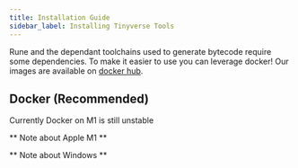 ```yaml
---
title: Installation Guide
sidebar_label: Installing Tinyverse Tools
---
```


Rune and the dependant toolchains used to generate bytecode require some dependencies. To make it 
easier to use you can leverage docker! Our images are available on [docker hub](https://hub.docker.com/repository/docker/tinyverseml).

## Docker (Recommended)


Currently Docker on M1 is still unstable 

** Note about Apple M1 **

** Note about Windows **

## 


